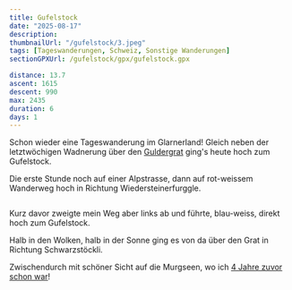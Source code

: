 ```yaml
---
title: Gufelstock
date: "2025-08-17"
description:
thumbnailUrl: "/gufelstock/3.jpeg"
tags: [Tageswanderungen, Schweiz, Sonstige Wanderungen]
sectionGPXUrl: /gufelstock/gpx/gufelstock.gpx

distance: 13.7
ascent: 1615
descent: 990
max: 2435
duration: 6
days: 1
---
```


Schon wieder eine Tageswanderung im Glarnerland! Gleich neben der letztwöchigen Wadnerung über den <a href="/blog/2025-08-10-spitzmeilen">Guldergrat</a> ging's heute hoch zum Gufelstock.

Die erste Stunde noch auf einer Alpstrasse, dann auf rot-weissem Wanderweg hoch in Richtung Wiedersteinerfurggle.

<Img imageUrl="/gufelstock/1.jpeg" description="Blick rüber zum Guldergrat" />

Kurz davor zweigte mein Weg aber links ab und führte, blau-weiss, direkt hoch zum Gufelstock.

Halb in den Wolken, halb in der Sonne ging es von da über den Grat in Richtung Schwarzstöckli.

Zwischendurch mit schöner Sicht auf die Murgseen, wo ich <a href="/blog/2021-08-26-nord-sud-5">4 Jahre zuvor schon war</a>!

<Img imageUrl="/gufelstock/2.jpeg" description="Vom Gufelstock nach Westen" />
<Img imageUrl="/gufelstock/3.jpeg" description="" />
<Img imageUrl="/gufelstock/4.jpeg" description="Die Murgseen" />
<Img
	imageUrl="/gufelstock/5.jpeg"
	description="Einzelner Steinbock im Abstieg"
/>
